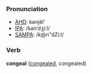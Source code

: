 ===Pronunciation===
*[[w:AHD|AHD]]: kənjēl'
*[[w:IPA|IPA]]: /kənˈdʒiːl/
*[[w:SAMPA|SAMPA]]: /k@n"dZi:l/

===Verb===
'''congeal''' ([[congealed]], congealed)